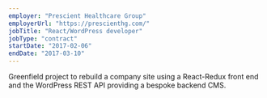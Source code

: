```yaml
---
employer: "Prescient Healthcare Group"
employerUrl: "https://prescienthg.com/"
jobTitle: "React/WordPress developer"
jobType: "contract"
startDate: "2017-02-06"
endDate: "2017-03-10"
---
```


Greenfield project to rebuild a company site using a React-Redux front end and the WordPress REST API providing a bespoke backend CMS.
